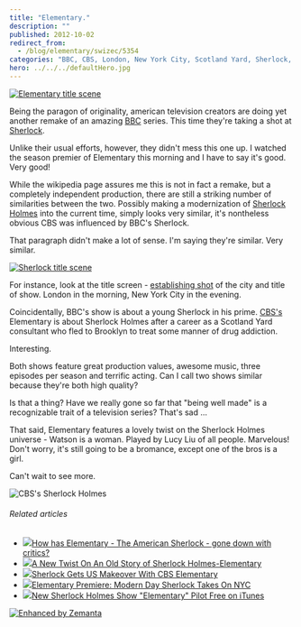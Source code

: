 ```yaml
---
title: "Elementary."
description: ""
published: 2012-10-02
redirect_from:
  - /blog/elementary/swizec/5354
categories: "BBC, CBS, London, New York City, Scotland Yard, Sherlock, Sherlock Holmes, Uncategorized"
hero: ../../../defaultHero.jpg
---
```


[![Elementary title scene](https://swizec.com/wp-content/uploads/2012/10/elementary-title-scene-1024x576.png "Elementary title scene")](http://swizec.com/wp-content/uploads/2012/10/elementary-title-scene.png)

Being the paragon of originality, american television creators are doing yet another remake of an amazing [BBC](http://www.bbc.co.uk/ "BBC") series. This time they're taking a shot at [Sherlock](http://en.wikipedia.org/wiki/Sherlock_%28TV_series%29 "Sherlock (TV series)").

Unlike their usual efforts, however, they didn't mess this one up. I watched the season premier of Elementary this morning and I have to say it's good. Very good!

While the wikipedia page assures me this is not in fact a remake, but a completely independent production, there are still a striking number of similarities between the two. Possibly making a modernization of [Sherlock Holmes](http://en.wikipedia.org/wiki/Sherlock_Holmes "Sherlock Holmes") into the current time, simply looks very similar, it's nontheless obvious CBS was influenced by BBC's Sherlock.

That paragraph didn't make a lot of sense. I'm saying they're similar. Very similar.

[![Sherlock title scene](https://swizec.com/wp-content/uploads/2012/10/sherlock-title-scene-1024x577.png "Sherlock title scene")](http://swizec.com/wp-content/uploads/2012/10/sherlock-title-scene.png)

For instance, look at the title screen - [establishing shot](http://en.wikipedia.org/wiki/Establishing_shot "Establishing shot") of the city and title of show. London in the morning, New York City in the evening.

Coincidentally, BBC's show is about a young Sherlock in his prime. [CBS's](http://www.cbs.com/ "CBS") Elementary is about Sherlock Holmes after a career as a Scotland Yard consultant who fled to Brooklyn to treat some manner of drug addiction.

Interesting.

Both shows feature great production values, awesome music, three episodes per season and terrific acting. Can I call two shows similar because they're both high quality?

Is that a thing? Have we really gone so far that "being well made" is a recognizable trait of a television series? That's sad ...

That said, Elementary features a lovely twist on the Sherlock Holmes universe - Watson is a woman. Played by Lucy Liu of all people. Marvelous! Don't worry, it's still going to be a bromance, except one of the bros is a girl.

Can't wait to see more.

![CBS's Sherlock Holmes](https://swizec.com/wp-content/uploads/2012/10/cbs-sherlock-holmes-1024x583.png "CBS's Sherlock Holmes")

###### Related articles

- [![](https://i.zemanta.com/noimg_67_80_80.jpg)](http://www.contactmusic.com/news/how-has-elementary-the-american-sherlock-gone-down-with-critics_3302739)[How has Elementary - The American Sherlock - gone down with critics?](http://www.contactmusic.com/news/how-has-elementary-the-american-sherlock-gone-down-with-critics_3302739)
- [![](https://i.zemanta.com/114676614_80_80.jpg)](http://brouhaha-access.com/2012/09/26/a-new-twist-on-an-old-story-of-sherlock-holmes-elementary/)[A New Twist On An Old Story of Sherlock Holmes-Elementary](http://brouhaha-access.com/2012/09/26/a-new-twist-on-an-old-story-of-sherlock-holmes-elementary/)
- [![](https://i.zemanta.com/108782354_80_80.jpg)](http://blog.films.ie/2012/08/sherlock-gets-us-makeover-with-cbs-elementary.html)[Sherlock Gets US Makeover With CBS Elementary](http://blog.films.ie/2012/08/sherlock-gets-us-makeover-with-cbs-elementary.html)
- [![](https://i.zemanta.com/noimg_12_80_80.jpg)](http://www.rr.com/tv/topic/article/rr/51528047/75608447/Elementary_Premiere_Modern_Day_Sherlock_Takes_On)[Elementary Premiere: Modern Day Sherlock Takes On NYC](http://www.rr.com/tv/topic/article/rr/51528047/75608447/Elementary_Premiere_Modern_Day_Sherlock_Takes_On)
- [![](https://i.zemanta.com/115208896_80_80.jpg)](http://www.geardiary.com/2012/09/28/new-sherlock-holmes-show-elementary-pilot-free-on-itunes/)[New Sherlock Holmes Show "Elementary" Pilot Free on iTunes](http://www.geardiary.com/2012/09/28/new-sherlock-holmes-show-elementary-pilot-free-on-itunes/)

[![Enhanced by Zemanta](https://img.zemanta.com/zemified_e.png?x-id=88451305-aecb-423c-a3f2-f77d25b184fe)](http://www.zemanta.com/?px "Enhanced by Zemanta")
